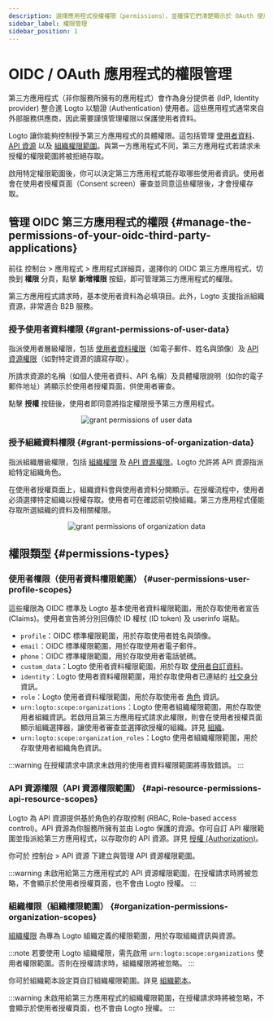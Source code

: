 ```yaml
---
description: 選擇應用程式授權權限（permissions），並確保它們清楚顯示於 OAuth 使用者授權頁面（Consent screen）。
sidebar_label: 權限管理
sidebar_position: 1
---
```


# OIDC / OAuth 應用程式的權限管理

第三方應用程式（非你服務所擁有的應用程式）會作為身分提供者 (IdP, Identity provider) 整合進 Logto 以驗證 (Authentication) 使用者。這些應用程式通常來自外部服務供應商，因此需要謹慎管理權限以保護使用者資料。

Logto 讓你能夠控制授予第三方應用程式的具體權限。這包括管理 [使用者資料](#user-permissions-user-profile-scopes)、[API 資源](#api-resource-permissions-api-resource-scopes) 以及 [組織權限範圍](#organization-permissions-organization-scopes)。與第一方應用程式不同，第三方應用程式若請求未授權的權限範圍將被拒絕存取。

啟用特定權限範圍後，你可以決定第三方應用程式能存取哪些使用者資訊。使用者會在使用者授權頁面（Consent screen）審查並同意這些權限後，才會授權存取。

## 管理 OIDC 第三方應用程式的權限 \{#manage-the-permissions-of-your-oidc-third-party-applications}

前往 <CloudLink to="/applications">控制台 > 應用程式 > 應用程式詳細頁</CloudLink>，選擇你的 OIDC 第三方應用程式，切換到 **權限** 分頁，點擊 **新增權限** 按鈕，即可管理第三方應用程式的權限。

第三方應用程式請求時，基本使用者資料為必填項目。此外，Logto 支援指派組織資源，非常適合 B2B 服務。

### 授予使用者資料權限 \{#grant-permissions-of-user-data}

指派使用者層級權限，包括 [使用者資料權限](#user-permissions-user-profile-scopes)（如電子郵件、姓名與頭像）及 [API 資源權限](#api-resource-permissions-api-resource-scopes)（如對特定資源的讀寫存取）。

所請求資源的名稱（如個人使用者資料、API 名稱）及具體權限說明（如你的電子郵件地址）將顯示於使用者授權頁面，供使用者審查。

點擊 **授權** 按鈕後，使用者即同意將指定權限授予第三方應用程式。

<center>
  <img src="/img/assets/grant-permissions-of-user-data.webp" alt="grant permissions of user data" />
</center>

### 授予組織資料權限 \{#grant-permissions-of-organization-data}

指派組織層級權限，包括 [組織權限](#organization-permissions-organization-scopes) 及 [API 資源權限](#api-resource-permissions-api-resource-scopes)。Logto 允許將 API 資源指派給特定組織角色。

在使用者授權頁面上，組織資料會與使用者資料分開顯示。在授權流程中，使用者必須選擇特定組織以授權存取。使用者可在確認前切換組織。第三方應用程式僅能存取所選組織的資料及相關權限。

<center>
  <img
    src="/img/assets/grant-permissions-of-organization-data.webp"
    alt="grant permissions of organization data"
  />
</center>

## 權限類型 \{#permissions-types}

### 使用者權限（使用者資料權限範圍） \{#user-permissions-user-profile-scopes}

這些權限為 OIDC 標準及 Logto 基本使用者資料權限範圍，用於存取使用者宣告 (Claims)。使用者宣告將分別回傳於 ID 權杖 (ID token) 及 userinfo 端點。

- `profile`：OIDC 標準權限範圍，用於存取使用者姓名與頭像。
- `email`：OIDC 標準權限範圍，用於存取使用者電子郵件。
- `phone`：OIDC 標準權限範圍，用於存取使用者電話號碼。
- `custom_data`：Logto 使用者資料權限範圍，用於存取 [使用者自訂資料](/user-management/user-data/#custom-data)。
- `identity`：Logto 使用者資料權限範圍，用於存取使用者已連結的 [社交身分](/user-management/user-data/#social-identities) 資訊。
- `role`：Logto 使用者資料權限範圍，用於存取使用者 [角色](/authorization/role-based-access-control) 資訊。
- `urn:logto:scope:organizations`：Logto 使用者組織權限範圍，用於存取使用者組織資訊。若啟用且第三方應用程式請求此權限，則會在使用者授權頁面顯示組織選擇器，讓使用者審查並選擇欲授權的組織。詳見 [組織](/organizations)。
- `urn:logto:scope:organization_roles`：Logto 使用者組織權限範圍，用於存取使用者組織角色資訊。

:::warning
在授權請求中請求未啟用的使用者資料權限範圍將導致錯誤。
:::

### API 資源權限（API 資源權限範圍） \{#api-resource-permissions-api-resource-scopes}

Logto 為 API 資源提供基於角色的存取控制 (RBAC, Role-based access control)。API 資源為你服務所擁有並由 Logto 保護的資源。你可自訂 API 權限範圍並指派給第三方應用程式，以存取你的 API 資源。詳見 [授權 (Authorization)](/authorization)。

你可於 <CloudLink to="/api-resources">控制台 > API 資源</CloudLink> 下建立與管理 API 資源權限範圍。

:::warning
未啟用給第三方應用程式的 API 資源權限範圍，在授權請求時將被忽略，不會顯示於使用者授權頁面，也不會由 Logto 授權。
:::

### 組織權限（組織權限範圍） \{#organization-permissions-organization-scopes}

[組織權限](/authorization/organization-template) 為專為 Logto 組織定義的權限範圍，用於存取組織資訊與資源。

:::note
若要使用 Logto 組織權限，需先啟用 `urn:logto:scope:organizations` 使用者權限範圍。否則在授權請求時，組織權限將被忽略。
:::

你可於組織範本設定頁自訂組織權限範圍。詳見 [組織範本](/authorization/organization-template)。

:::warning
未啟用給第三方應用程式的組織權限範圍，在授權請求時將被忽略，不會顯示於使用者授權頁面，也不會由 Logto 授權。
:::
